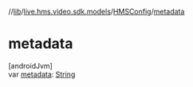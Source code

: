 //[lib](../../../index)/[live.hms.video.sdk.models](../index)/[HMSConfig](index)/[metadata](metadata)

# metadata

[androidJvm]\
var [metadata](metadata): [String](https://kotlinlang.org/api/latest/jvm/stdlib/kotlin/-string/index.html)
